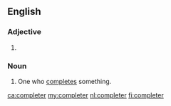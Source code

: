 ==English==

===Adjective===
{{head|en|adjective comparative form}}

# {{en-comparative of|complete}}

===Noun===
{{en-noun}}

# One who [[complete]]s something.

[[ca:completer]]
[[my:completer]]
[[nl:completer]]
[[fi:completer]]